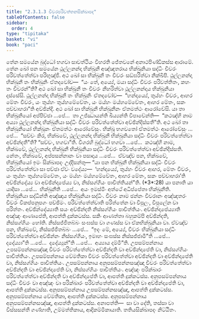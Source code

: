```yaml
---
title: "2.3.1.3 චීවරපරිවත්තනසික්ඛාපද"
tableOfContents: false
sidebar:
  order: 4
type: "tipitaka"
basket: "vi"
book: "paci"
---
```



<DynamicBreadcrumb />

<Division number="743" book="paci">

<Paragraph number="2450" book="paci">
තේන සමයේන බුද්ධෝ භගවා සාවත්ථියං විහරති ජේතවනේ අනාථපිණ්ඩිකස්ස ආරාමේ. තේන ඛෝ පන සමයේන ථුල්ලනන්දා භික්ඛුනී අඤ්ඤතරාය භික්ඛුනියා සද්ධිං චීවරං පරිවත්තේත්වා පරිභුඤ්ජි. අථ ඛෝ සා භික්ඛුනී තං චීවරං සඞ්ඝරිත්වා නික්ඛිපි. ථුල්ලනන්දා භික්ඛුනී තං භික්ඛුනිං ඒතදවෝච—  “යං තේ, අය්‍යේ, මයා සද්ධිං චීවරං පරිවත්තිතං, කහං තං චීවරන්”ති? අථ ඛෝ සා භික්ඛුනී තං චීවරං නීහරිත්වා ථුල්ලනන්දාය භික්ඛුනියා දස්සේසි. ථුල්ලනන්දා භික්ඛුනී තං භික්ඛුනිං ඒතදවෝච—  “හන්දාය්‍යේ, තුය්හං චීවරං, ආහර මේතං චීවරං, යං තුය්හං තුය්හමේවේතං, යං මය්හං මය්හමේවේතං, ආහර මේතං, සකං පච්චාහරා”ති අච්ඡින්දි.
</Paragraph>

<Paragraph number="2451" book="paci">
අථ ඛෝ සා භික්ඛුනී භික්ඛුනීනං ඒතමත්ථං ආරෝචේසි. යා තා භික්ඛුනියෝ අප්පිච්ඡා …පේ…  තා උජ්ඣායන්ති ඛිය්‍යන්ති විපාචේන්ති—  “කථඤ්හි නාම අය්‍යා ථුල්ලනන්දා භික්ඛුනියා සද්ධිං චීවරං පරිවත්තේත්වා අච්ඡින්දිස්සතී”ති. අථ ඛෝ තා භික්ඛුනියෝ භික්ඛූනං ඒතමත්ථං ආරෝචේසුං. භික්ඛූ භගවතෝ ඒතමත්ථං ආරෝචේසුං …පේ…  “සච්චං කිර, භික්ඛවේ, ථුල්ලනන්දා භික්ඛුනී භික්ඛුනියා සද්ධිං චීවරං පරිවත්තේත්වා අච්ඡින්දතී”ති? “සච්චං, භගවා”ති. විගරහි බුද්ධෝ භගවා …පේ…  කථඤ්හි නාම, භික්ඛවේ, ථුල්ලනන්දා භික්ඛුනී භික්ඛුනියා සද්ධිං චීවරං පරිවත්තේත්වා අච්ඡින්දිස්සති. නේතං, භික්ඛවේ, අප්පසන්නානං වා පසාදාය …පේ…  ඒවඤ්ච පන, භික්ඛවේ, භික්ඛුනියෝ ඉමං සික්ඛාපදං උද්දිසන්තු—
</Paragraph>

</Division>
<Division number="744" book="paci">

<Paragraph number="2452" book="paci">
<Emphasis>“යා පන භික්ඛුනී භික්ඛුනියා සද්ධිං චීවරං පරිවත්තේත්වා සා පච්ඡා ඒවං වදේය්‍ය—  ‘හන්දාය්‍යේ, තුය්හං චීවරං ආහර, මේතං චීවරං, යං තුය්හං තුය්හමේවේතං, යං මය්හං මය්හමේවේතං, ආහර මේතං, සකං පච්චාහරා’ති අච්ඡින්දේය්‍ය වා අච්ඡින්දාපේය්‍ය වා, නිස්සග්ගියං පාචිත්තියන්”</Emphasis>ති. (*3*:<Emphasis>28</Emphasis>)
</Paragraph>

</Division>
<Division number="745" book="paci">

<Paragraph number="2453" book="paci">
<Emphasis>යා පනා</Emphasis>ති යා යාදිසා …පේ…  <Emphasis>භික්ඛුනී</Emphasis>ති …පේ…  අයං ඉමස්මිං අත්ථේ අධිප්පේතා භික්ඛුනීති.
</Paragraph>

<Paragraph number="2454" book="paci">
<Emphasis>භික්ඛුනියා සද්ධින්</Emphasis>ති අඤ්ඤාය භික්ඛුනියා සද්ධිං.
</Paragraph>

<Paragraph number="2455" book="paci">
<Emphasis>චීවරං</Emphasis> නාම ඡන්නං චීවරානං අඤ්ඤතරං චීවරං විකප්පනුපගං පච්ඡිමං.
</Paragraph>

<Paragraph number="2456" book="paci">
<Emphasis>පරිවත්තේත්වා</Emphasis>ති පරිත්තේන වා විපුලං, විපුලේන වා පරිත්තං.
</Paragraph>

<Paragraph number="2457" book="paci">
<Emphasis>අච්ඡින්දේය්‍යා</Emphasis>ති සයං අච්ඡින්දති නිස්සග්ගියං පාචිත්තියං.
</Paragraph>

<Paragraph number="2458" book="paci">
<Emphasis>අච්ඡින්දාපේය්‍යා</Emphasis>ති අඤ්ඤං ආණාපේති, ආපත්ති දුක්කටස්ස. සකිං ආණත්තා බහුකම්පි අච්ඡින්දති, නිස්සග්ගියං හෝති. නිස්සජ්ජිතබ්බං සංඝස්ස වා ගණස්ස වා ඒකභික්ඛුනියා වා. ඒවඤ්ච පන, භික්ඛවේ, නිස්සජ්ජිතබ්බං …පේ…  “ඉදං මේ, අය්‍යේ, චීවරං භික්ඛුනියා සද්ධිං පරිවත්තේත්වා අච්ඡින්නං නිස්සග්ගියං, ඉමාහං සංඝස්ස නිස්සජ්ජාමී”ති …පේ…  දදේය්‍යා”ති …පේ…  දදේය්‍යුන්”ති …පේ…  අය්‍යාය දම්මී”ති.
</Paragraph>

</Division>
<Division number="746" book="paci">

<Paragraph number="2459" book="paci">
උපසම්පන්නාය උපසම්පන්නසඤ්ඤා චීවරං පරිවත්තේත්වා අච්ඡින්දති වා අච්ඡින්දාපේති වා, නිස්සග්ගියං පාචිත්තියං. උපසම්පන්නාය වේමතිකා චීවරං පරිවත්තේත්වා අච්ඡින්දති වා අච්ඡින්දාපේති වා, නිස්සග්ගියං පාචිත්තියං. උපසම්පන්නාය අනුපසම්පන්නසඤ්ඤා චීවරං පරිවත්තේත්වා අච්ඡින්දති වා අච්ඡින්දාපේති වා, නිස්සග්ගියං පාචිත්තියං.
</Paragraph>

<Paragraph number="2460" book="paci">
අඤ්ඤං පරික්ඛාරං පරිවත්තේත්වා අච්ඡින්දති වා අච්ඡින්දාපේති වා, ආපත්ති දුක්කටස්ස. අනුපසම්පන්නාය සද්ධිං චීවරං වා අඤ්ඤං වා පරික්ඛාරං පරිවත්තේත්වා අච්ඡින්දති වා අච්ඡින්දාපේති වා, ආපත්ති දුක්කටස්ස. අනුපසම්පන්නාය උපසම්පන්නසඤ්ඤා, ආපත්ති දුක්කටස්ස. අනුපසම්පන්නාය වේමතිකා, ආපත්ති දුක්කටස්ස. අනුපසම්පන්නාය අනුපසම්පන්නසඤ්ඤා, ආපත්ති දුක්කටස්ස.
</Paragraph>

</Division>
<Division number="747" book="paci">

<Paragraph number="2461" book="paci">
අනාපත්ති—  සා වා දේති, තස්සා වා විස්සසන්තී ගණ්හාති, උම්මත්තිකාය, ආදිකම්මිකායාති.

</Paragraph>
</Division>

<Paragraph number="2462" type="center" book="paci">
තතියසික්ඛාපදං නිට්ඨිතං.
</Paragraph>